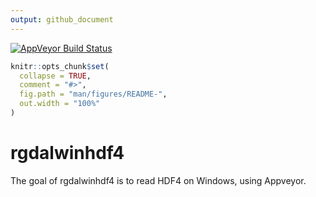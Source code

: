 ```yaml
---
output: github_document
---
```


<!-- README.md is generated from README.Rmd. Please edit that file -->


  [![AppVeyor Build Status](https://ci.appveyor.com/dis-organization/rgdalwinhdf4)](https://ci.appveyor.com/api/projects/status/github//dis-organization/rgdalwinhdf4/?branch=master&svg=true)
  
```r
knitr::opts_chunk$set(
  collapse = TRUE,
  comment = "#>",
  fig.path = "man/figures/README-",
  out.width = "100%"
)
```
# rgdalwinhdf4

The goal of rgdalwinhdf4 is to read HDF4 on Windows, using Appveyor. 

